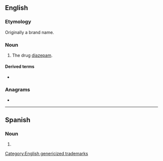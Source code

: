 {{also|Valium}}
==English==

===Etymology===
{{rfe|en}}
Originally a brand name.

===Noun===
{{en-noun|~}}

# The drug [[diazepam]].

====Derived terms====
* {{l|en|val}}

{{C|en|Drugs}}

===Anagrams===
* {{anagrams|en|a=ailmuv|maulvi}}

[[Category:English genericized trademarks]]

----

==Spanish==

===Noun===
{{es-noun|m}}

# {{l|en|valium}}